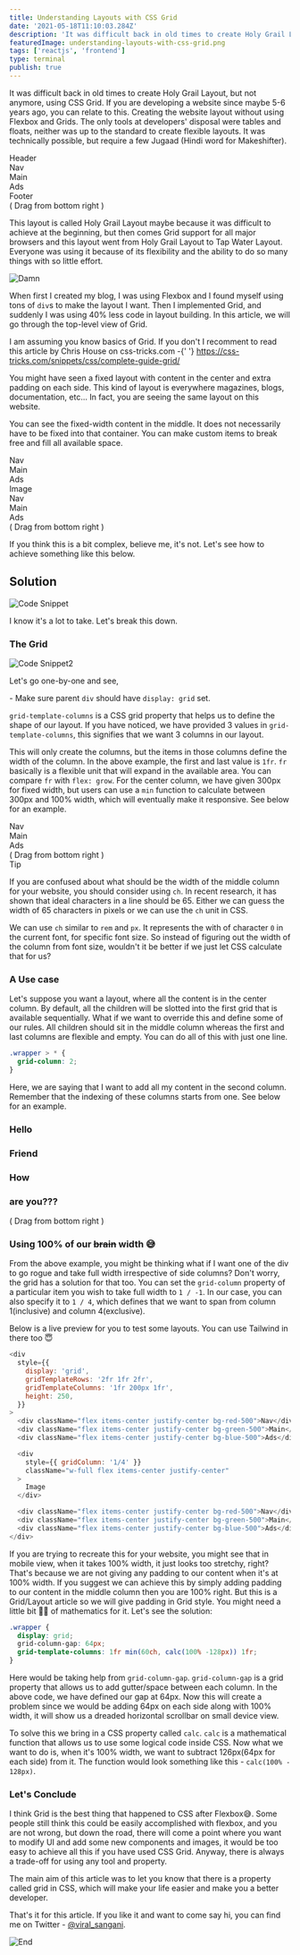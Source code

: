 ```yaml
---
title: Understanding Layouts with CSS Grid
date: '2021-05-18T11:10:03.284Z'
description: 'It was difficult back in old times to create Holy Grail Layout, but not anymore, using CSS Grid.'
featuredImage: understanding-layouts-with-css-grid.png
tags: ['reactjs', 'frontend']
type: terminal
publish: true
---
```


It was difficult back in old times to create <Sparkles>Holy Grail Layout</Sparkles>, but not anymore, using CSS Grid. If you are developing a website since maybe 5-6 years ago, you can relate to this. Creating the website layout without using Flexbox and Grids. The only tools at developers' disposal were tables and floats, neither was up to the standard to create flexible layouts. It was technically possible, but require a few <Special>Jugaad</Special> (Hindi word for Makeshifter).

<div className="flex flex-col items-center justify-center">
  <div className="blog1-container">
    <div className="blog1-wrapper">
      <div className="header">Header</div>
      <div className="nav">Nav</div>
      <div className="main">Main</div>
      <div className="ads">Ads</div>
      <div className="footer">Footer</div>
    </div>
  </div>
  <span className="text-sm text-light-primary dark:text-dark-primary py-2">
    ( Drag from bottom right )
  </span>
</div>

This layout is called <Special>Holy Grail Layout</Special> maybe because it was difficult to achieve at the beginning, but then comes Grid support for all major browsers and this layout went from <Special>Holy Grail Layout</Special> to <Special>Tap Water Layout</Special>. Everyone was using it because of its flexibility and the ability to do so many things with so little effort.

![Damn](https://i.giphy.com/media/26FPqAHtgCBzKG9mo/giphy.webp)

When first I created my blog, I was using Flexbox and I found myself using tons of `div`s to make the layout I want. Then I implemented Grid, and suddenly I was using 40% less code in layout building. In this article, we will go through the top-level view of Grid.

<Note>
  I am assuming you know basics of Grid. If you don't I recomment to read this
  article by Chris House on css-tricks.com -{' '}
  <a href="https://css-tricks.com/snippets/css/complete-guide-grid/">
    https://css-tricks.com/snippets/css/complete-guide-grid/
  </a>
</Note>

You might have seen a fixed layout with content in the center and extra padding on each side. This kind of layout is everywhere magazines, blogs, documentation, etc... In fact, you are seeing the same layout on this website.

<!-- TODO: IMAGE HERE -->

You can see the fixed-width content in the middle. It does not necessarily have to be fixed into that container. You can make custom items to break free and fill all available space.

<div className="flex flex-col items-center justify-center">
  <div className="blog1-container">
    <div className="blog1-wrapper" style={{ gridTemplateRows: '2fr 1fr 2fr' }}>
      <div className="nav">Nav</div>
      <div className="main">Main</div>
      <div className="ads">Ads</div>
      <div className="image">Image</div>
      <div className="nav">Nav</div>
      <div className="main">Main</div>
      <div className="ads">Ads</div>
    </div>
  </div>
  <span className="text-sm text-light-primary dark:text-dark-primary py-2">
    ( Drag from bottom right )
  </span>
</div>

If you think this is a bit complex, believe me, it's not. Let's see how to achieve something like this below.

## Solution

![Code Snippet](snippet-1.png)

I know it's a lot to take. Let's break this down.

### The Grid

![Code Snippet2](snippet-2-.png)

Let's go one-by-one and see,

<Note>- Make sure parent `div` should have `display: grid` set.</Note>

`grid-template-columns` is a CSS grid property that helps us to define the shape of our layout. If you have noticed, we have provided 3 values in `grid-template-columns`, this signifies that we want 3 columns in our layout.

This will only create the columns, but the items in those columns define the width of the column. In the above example, the first and last value is `1fr`. `fr` basically is a flexible unit that will expand in the available area. You can compare `fr` with `flex: grow`. For the center column, we have given 300px for fixed width, but users can use a `min` function to calculate between 300px and 100% width, which will eventually make it responsive. See below for an example.

<div className="flex flex-col items-center justify-center">
  <div
    className="blog1-container"
    style={{
      height: 200,
      minWidth: 10,
      resize: 'horizontal',
    }}
  >
    <div
      className="blog1-wrapper"
      style={{
        gridTemplateRows: '1fr',
        gridTemplateColumns: '1fr min(300px, 100%) 1fr',
      }}
    >
      <div className="nav">Nav</div>
      <div className="main">Main</div>
      <div className="ads">Ads</div>
    </div>
  </div>
  <span className="text-sm text-light-primary dark:text-dark-primary py-2">
    ( Drag from bottom right )
  </span>
</div>

<Note>
<Special>Tip</Special>

If you are confused about what should be the width of the middle column for your website, you should consider using `ch`. In recent research, it has shown that ideal characters in a line should be 65. Either we can guess the width of 65 characters in pixels or we can use the `ch` unit in CSS.

We can use `ch` similar to `rem` and `px`. It represents the with of character `0` in the current font, for specific font size. So instead of figuring out the width of the column from font size, wouldn't it be better if we just let CSS calculate that for us?

</Note>

### A Use case

Let's suppose you want a layout, where all the content is in the center column. By default, all the children will be slotted into the first grid that is available sequentially. What if we want to override this and define some of our rules. All children should sit in the middle column whereas the first and last columns are flexible and empty. You can do all of this with just one line.

```css
.wrapper > * {
  grid-column: 2;
}
```

Here, we are saying that I want to add all my content in the second column. <Special>Remember that the indexing of these columns starts from one.</Special> See below for an example.

<div className="flex flex-col items-center justify-center">
  <div
    className="blog1-container"
    style={{
      height: 350,
      resize: 'horizontal',
    }}
  >
    <div
      className="blog1-wrapper"
      style={{
        gridTemplateRows: '1fr 2fr 1fr 1fr',
        gridTemplateColumns: '1fr min(300px, 100%) 1fr',
      }}
    >
      <div className="main"></div>
      <div className="nav">
        <h3>Hello</h3>
      </div>
      <div className="main"></div>
      <div className="main"></div>
      <div className="nav">
        <h3>Friend</h3>
      </div>
      <div className="main"></div>
      <div className="main"></div>
      <div className="nav">
        <h3>How</h3>
      </div>
      <div className="main"></div>
      <div className="main"></div>
      <div className="nav">
        <h3>are you???</h3>
      </div>
      <div className="main"></div>
    </div>
  </div>
  <span className="text-sm text-light-primary dark:text-dark-primary py-2">
    ( Drag from bottom right )
  </span>
</div>

### Using 100% of our ~~brain~~ width 😅

From the above example, you might be thinking what if I want one of the div to go rogue and take full width irrespective of side columns? Don't worry, the grid has a solution for that too.
You can set the `grid-column` property of a particular item you wish to take full width to `1 / -1`. In our case, you can also specify it to `1 / 4`, which defines that we want to span from column 1(inclusive) and column 4(exclusive).

Below is a live preview for you to test some layouts. You can use Tailwind in there too 😇

```js live=true
<div
  style={{
    display: 'grid',
    gridTemplateRows: '2fr 1fr 2fr',
    gridTemplateColumns: '1fr 200px 1fr',
    height: 250,
  }}
>
  <div className="flex items-center justify-center bg-red-500">Nav</div>
  <div className="flex items-center justify-center bg-green-500">Main</div>
  <div className="flex items-center justify-center bg-blue-500">Ads</div>

  <div
    style={{ gridColumn: '1/4' }}
    className="w-full flex items-center justify-center"
  >
    Image
  </div>

  <div className="flex items-center justify-center bg-red-500">Nav</div>
  <div className="flex items-center justify-center bg-green-500">Main</div>
  <div className="flex items-center justify-center bg-blue-500">Ads</div>
</div>
```

If you are trying to recreate this for your website, you might see that in mobile view, when it takes 100% width, it just looks too stretchy, right? That's because we are not giving any padding to our content when it's at 100% width. If you suggest we can achieve this by simply adding padding to our content in the middle column then you are 100% right. But this is a Grid/Layout article so we will give padding in Grid style. You might need a little bit 🤏🏻 of mathematics for it. Let's see the solution:

```css
.wrapper {
  display: grid;
  grid-column-gap: 64px;
  grid-template-columns: 1fr min(60ch, calc(100% -128px)) 1fr;
}
```

Here would be taking help from `grid-column-gap`. `grid-column-gap` is a grid property that allows us to add gutter/space between each column. In the above code, we have defined our gap at 64px. Now this will create a problem since we would be adding 64px on each side along with 100% width, it will show us a dreaded horizontal scrollbar on small device view.

To solve this we bring in a CSS property called `calc`. `calc` is a mathematical function that allows us to use some logical code inside CSS. Now what we want to do is, when it's 100% width, we want to subtract 126px(64px for each side) from it. The function would look something like this - `calc(100% - 128px)`.

### Let's Conclude

I think Grid is the best thing that happened to CSS after Flexbox😅. Some people still think this could be easily accomplished with flexbox, and you are not wrong, but down the road, there will come a point where you want to modify UI and add some new components and images, it would be too easy to achieve all this if you have used <Sparkles>CSS Grid.</Sparkles> Anyway, there is always a trade-off for using any tool and property.

The main aim of this article was to let you know that there is a property called grid in CSS, which will make your life easier and make you a better developer.

That's it for this article. If you like it and want to come say hi, you can find me on Twitter - [@viral_sangani](https://twitter.com/viral_sangani_).

![End](https://i.giphy.com/media/2gxvLAo2N5CYU/giphy.webp)
